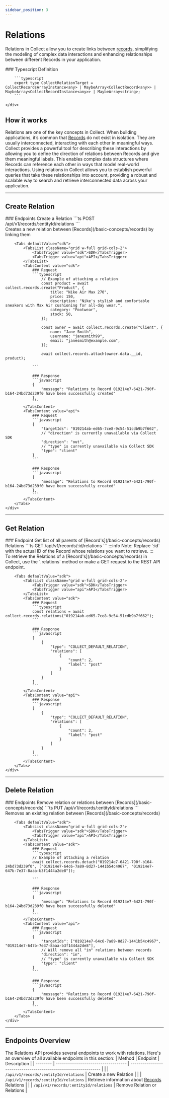 ```yaml
---
sidebar_position: 3
---
```



# Relations

Relations in Collect allow you to create links between [records](/basic-concepts/records), simplifying the modeling of complex data interactions and enhancing relationships between different Records in your application.

<div className="grid xl:grid-cols-5 grid-cols-1 gap-8">
    <div className="col-span-5">
        ### Typescript Definition

        ```typescript
        export type CollectRelationTarget = CollectRecordsArrayInstance<any> | MaybeArray<CollectRecord<any>> | MaybeArray<CollectRecordInstance<any>> | MaybeArray<string>;
        ```

    </div>
</div>

## How it works
Relations are one of the key concepts in Collect. When building applications, it’s common that [Records](/basic-concepts/records) do not exist in isolation. They are usually interconnected, interacting with each other in meaningful ways.
Collect provides a powerful tool for describing these interactions by allowing you to define the direction of relations between Records and give them meaningful labels. This enables complex data structures where Records can reference each other in ways that model real-world interactions.
Using relations in Collect allows you to establish powerful queries that take these relationships into account, providing a robust and scalable way to search and retrieve interconnected data across your application.

---

## Create Relation

<div className="grid xl:grid-cols-5 grid-cols-1 gap-8">
    <div className="xl:order-last col-span-2">
        ### Endpoints
        Create a Relation
        ```ts
        POST /api/v1/records/:entityId/relations
        ```
    </div>
    <div className="col-span-3">
        Creates a new relation between [Records](/basic-concepts/records) by linking them

        <Tabs defaultValue="sdk">
            <TabsList className="grid w-full grid-cols-2">
                <TabsTrigger value="sdk">SDK</TabsTrigger>
                <TabsTrigger value="api">API</TabsTrigger>
            </TabsList>
            <TabsContent value="sdk">
                ### Request
                ```typescript
                    // Example of attaching a relation
                    const product = await collect.records.create("Product", {
                        title: "Nike Air Max 270",
                        price: 150,
                        description: "Nike's stylish and comfortable sneakers with Max Air cushioning for all-day wear.",
                        category: "Footwear",
                        stock: 50,
                    });

                    const owner = await collect.records.create("Client", {
                        name: "Jane Smith",
                        username: "janesmith99",
                        email: "janesmith@example.com",
                    });

                    await collect.records.attach(owner.data.__id, product);

                ```

                ### Response
                ```javascript
                {
                    "message": "Relations to Record 019214e7-6421-790f-b164-24bd73d239f0 have been successfully created"
                },
                ```
            </TabsContent>
            <TabsContent value="api">
                ### Request
                ```javascript
                {
                    "targetIds": "019214ab-ed65-7ce8-9c54-51cdb9b7f662",
                    // "direction" is currently unavailable via Collect SDK
                    "direction": "out",
                    // "type" is currently unavailable via Collect SDK
                    "type": "client"
                }
                ```

                ### Response
                ```javascript
                {
                    "message": "Relations to Record 019214e7-6421-790f-b164-24bd73d239f0 have been successfully created"
                },
                ```
            </TabsContent>
        </Tabs>
    </div>
</div>

---

## Get Relation

<div className="grid xl:grid-cols-5 grid-cols-1 gap-8">
    <div className="xl:order-last col-span-2">
        ### Endpoint
        Get list of all parents of [Record's](/basic-concepts/records) Relations
        ```ts
        GET /api/v1/records/:id/relations
        ```
        :::info
        Note: Replace `:id` with the actual ID of the Record whose relations you want to retrieve.
        :::
    </div>
    <div className="col-span-3">
        To retrieve the Relations of a [Record's](/basic-concepts/records) in Collect, use the `.relations` method or make a GET request to the REST API endpoint.

        <Tabs defaultValue="sdk">
            <TabsList className="grid w-full grid-cols-2">
                <TabsTrigger value="sdk">SDK</TabsTrigger>
                <TabsTrigger value="api">API</TabsTrigger>
            </TabsList>
            <TabsContent value="sdk">
                ### Request
                ```typescript
                const relations = await collect.records.relations("019214ab-ed65-7ce8-9c54-51cdb9b7f662");
                ```

                ### Response
                ```javascript
                [
                    {
                        "type": "COLLECT_DEFAULT_RELATION",
                        "relations": [
                            {
                                "count": 2,
                                "label": "post"
                            }
                        ]
                    }
                ]
                ```
            </TabsContent>
            <TabsContent value="api">
                ### Response
                ```javascript
                [
                    {
                        "type": "COLLECT_DEFAULT_RELATION",
                        "relations": [
                            {
                                "count": 2,
                                "label": "post"
                            }
                        ]
                    }
                ]
                ```
            </TabsContent>
        </Tabs>
    </div>
</div>

---

## Delete Relation

<div className="grid xl:grid-cols-5 grid-cols-1 gap-8">
    <div className="xl:order-last col-span-2">
        ### Endpoints
        Remove relation or relations between [Records](/basic-concepts/records)
        ```ts
        PUT /api/v1/records/:entityId/relations
        ```
    </div>
    <div className="col-span-3">
        Removes an existing relation between [Records](/basic-concepts/records)

        <Tabs defaultValue="sdk">
            <TabsList className="grid w-full grid-cols-2">
                <TabsTrigger value="sdk">SDK</TabsTrigger>
                <TabsTrigger value="api">API</TabsTrigger>
            </TabsList>
            <TabsContent value="sdk">
                ### Request
                ```typescript
                // Example of attaching a relation
                await collect.records.detach("019214e7-6421-790f-b164-24bd73d239f0", ["019214e7-64c6-7a89-8d27-1441b54c4967", "019214e7-647b-7e37-8aaa-b3f1444a2de8"]);

                ```

                ### Response
                ```javascript
                {
                    "message": "Relations to Record 019214e7-6421-790f-b164-24bd73d239f0 have been successfully deleted"
                }
                ```
            </TabsContent>
            <TabsContent value="api">
                ### Request
                ```javascript
                {
                    "targetIds": ["019214e7-64c6-7a89-8d27-1441b54c4967", "019214e7-647b-7e37-8aaa-b3f1444a2de8"],
                    // Will remove all "in" relations between records
                    "direction": "in",
                    // "type" is currently unavailable via Collect SDK
                    "type": "client"
                }
                ```

                ### Response
                ```javascript
                {
                    "message": "Relations to Record 019214e7-6421-790f-b164-24bd73d239f0 have been successfully deleted"
                }
                ```
            </TabsContent>
        </Tabs>
    </div>
</div>

---

## Endpoints Overview
The Relations API provides several endpoints to work with relations. Here's an overview of all available endpoints in this section:
| Method | Endpoint | Description |
| -------- | ----------------------------------- | --------------------------------------------------------------- |
| <Method method="POST" color="#2e8555"/> | `/api/v1/records/:entityId/relations` | Create a new Relation |
| <Method method="GET" color="#4287f5"/> | `/api/v1/records/:entityId/relations` | Retrieve information about [Records](/basic-concepts/records) Relations |
| <Method method="PUT" color="#f5a742"/> | `/api/v1/records/:entityId/relations` | Remove Relation or Relations |
